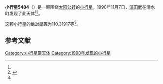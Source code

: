 {{Infobox planet
| bgcolour = #FFFFC0
| name = 5484 Inoda
| symbol = 
| image = 
| caption = 
| discovery = yes
| discovery_ref = 
| discoverer = [[浦田武|浦田武]]
| discovery_site = [[清水町|清水町]] 
| discovered = 1990年11月7日
| designations = yes
| mp_name = 
| named_after = 
| alt_names = 1990 VH1/ 1968 YD / 1979 VP2 / 1981 JU
| mp_category = [[主带小行星|主带小行星]]
| orbit_ref = <ref name="a">[http://ssd.jpl.nasa.gov/sbdb.cgi?sstr=5484 5484 Inoda] {{Wayback|url=http://ssd.jpl.nasa.gov/sbdb.cgi?sstr=5484 |date=20140817124947 }}，小行星數據庫瀏覽器（JPL Small-Body Database Browser）－[[美国国家航空航天局|美国国家航空航天局]]喷气推进实验室</ref>
| epoch = 2456400.5 (2013年4月18日更新)
| aphelion = {{convert|2.7655011|AU|km|3|abbr=on|lk=out}}
| perihelion = {{convert|2.0573359|AU|km|3|abbr=on}}
| semimajor = {{convert|2.4114185|AU|km|3|abbr=on}}
| eccentricity = 0.1468358
| period = 1367.751898 [[日|日]]<br />3.74[[儒略年|儒略年]]
| avg_speed = 
| inclination = 12.59334
| asc_node = 48.45012
| mean_anomaly = 
| arg_peri = 110.31917
| satellites = 
| physical_characteristics = yes
| dimensions = 
| mass = 
| density = 
| surface_grav = 
| escape_velocity = 
| sidereal_day = 
| axial_tilt = 
| pole_ecliptic_lat = 
| pole_ecliptic_lon = 
| albedo = 
| temperatures= 
| temp_name1 = 
| mean_temp_1 = 
| max_temp_1 = 
| temp_name2 = 
| max_temp_2 = 
| spectral_type = 
| abs_magnitude = 110.31917
}}

'''小行星5484'''（{{lang-en|5484 Inoda}}）是一颗围绕[[太阳|太阳]][[公转|公转]]的[[小行星|小行星]]。1990年11月7日，[[浦田武|浦田武]]在清水町发现了此天体<ref name="a" /><ref>{{cite news|title=小行星列表|url=http://cfa-www.harvard.edu/iau/lists/NumberedMPs.txt|accessdate=2013-07-08|newspaper=哈佛大学|archive-date=2008-05-17|archive-url=https://web.archive.org/web/20080517010638/http://cfa-www.harvard.edu/iau/lists/NumberedMPs.txt|dead-url=no}}</ref>。

这颗小行星的[[绝对星等|绝对星等]]为110.31917等<ref name="a" />。

==参考文献==
{{reflist}}
{{Minor Planet Number|[[小行星5483|小行星5483]]|[[小行星5485|小行星5485]]}}

{{小天体}}

[[Category:小行星带天体|Category:小行星带天体]]
[[Category:1990年发现的小行星|Category:1990年发现的小行星]]

{{asteroid-stub}}